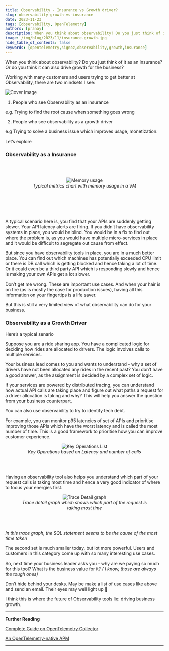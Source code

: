 ```yaml
---
title: Observability - Insurance vs Growth driver?
slug: observability-growth-vs-insurance
date: 2023-11-23
tags: [observability, OpenTelemetry]
authors: [pranay]
description: When you think about observability? Do you just think of it as an insurance? Or do you think of it as a growth driver? In this article, we will discuss how observability can be a growth driver for your business.
image: /img/blog/2023/11/insurance-growth.jpg
hide_table_of_contents: false
keywords: [opentelemetry,signoz,observability,growth,insurance]
---
```


<head>
  <link rel="canonical" href="https://signoz.io/blog/observability-growth-vs-insurance/"/>
</head>

When you think about observability? Do you just think of it as an insurance? Or do you think it can also drive growth for the business?

Working with many customers and users trying to get better at Observability, there are two mindsets I see:



![Cover Image](/img/blog/2023/11/insurance-growth.webp)

1. People who see Observability as an insurance

e.g. Trying to find the root cause when something goes wrong

2. People who see observability as a growth driver

e.g Trying to solve a business issue which improves usage, monetization.

Let’s explore

### Observability as a Insurance

<br></br>

<figure data-zoomable align='center'>
    <img className="box-shadowed-image" src="/img/blog/2023/11/memory.webp" alt="Memory usage"/>
    <figcaption><i>Typical metrics chart with memory usage in a VM</i></figcaption>
</figure>
<br></br>
<br></br>

A typical scenario here is, you find that your APIs are suddenly getting slower. Your API latency alerts are firing. If you didn’t have observability systems in place, you would be blind. You would be in a fix to find out where the problem is, as you would have multiple micro-services in place and it would be difficult to segregate out cause from effect.

But since you have observability tools in place, you are in a much better place. You can find out which machines has potentially exceeded CPU limit or there is DB call which is getting blocked and hence taking a lot of time. Or it could even be a third party API which is responding slowly and hence is making your own APIs get a lot slower.

Don’t get me wrong. These are important use cases. And when your hair is on fire (as is mostly the case for production issues), having all this information on your fingertips is a life saver.

But this is still a very limited view of what observability can do for your business.

### Observability as a Growth Driver

Here’s a typical senario

Suppose you are a ride sharing app. You have a complicated logic for deciding how rides are allocated to drivers. The logic involves calls to multiple services.

Your business lead comes to you and wants to understand - why a set of drivers have not been allocated any rides in the recent past? You don’t have a good answer, as the assignment is decided by a complex set of logic.

If your services are powered by distributed tracing, you can understand how actual API calls are taking place and figure out what paths a request for a driver allocation is taking and why? This will help you answer the question from your business counterpart.

You can also use observability to try to identify tech debt.

For example, you can monitor p95 latencies of set of APIs and prioritise improving those APIs which have the worst latency and is called the most number of time. This is a good framework to prioritise how you can improve customer experience.

<figure data-zoomable align='center'>
    <img className="box-shadowed-image" src="/img/blog/2023/11/key-operations.webp" alt="Key Operations List"/>
    <figcaption><i>Key Operations based on Latency and number of calls</i></figcaption>
</figure>

<br></br>

Having an observability tool also helps you understand which part of your request calls is taking most time and hence a very good indicator of where to focus your energies first.

<figure data-zoomable align='center'>
    <img className="box-shadowed-image" src="/img/blog/2023/11/trace-detail.webp" alt="Trace Detail graph"/>
    <figcaption><i>Trace detail graph which shows which part of the request is taking most time</i></figcaption>
</figure>

<br></br>

_In this trace graph, the SQL statement seems to be the cause of the most time taken_

The second set is much smaller today, but lot more powerful. Users and customers in this category come up with so many interesting use cases.

So, next time your business leader asks you - why are we paying so much for this tool? What is the business value for it? _( I know, those are always the tough ones)_

Don’t hide behind your desks. May be make a list of use cases like above and send an email. Their eyes may well light up 🙂

I think this is where the future of Observability tools lie: driving business growth.

---

**Further Reading**

[Complete Guide on OpenTelemetry Collector](https://signoz.io/blog/opentelemetry-collector-complete-guide/)

[An OpenTelemetry-native APM](https://signoz.io/blog/opentelemetry-apm/)

---
